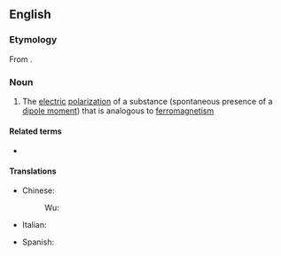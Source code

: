 ==English==
{{wikipedia}}

===Etymology===
From {{af|en|ferro-|electricity}}.

===Noun===
{{en-noun|-}}

# {{lb|en|physics}} The [[electric]] [[polarization]] of a substance (spontaneous presence of a [[dipole moment]]) that is analogous to [[ferromagnetism]]

====Related terms====
* {{l|en|ferroelectric}}

====Translations====
{{trans-top|electric polarization}}
* Chinese:
*: Wu: {{t|wuu|鐵電性}}
* Italian: {{t+|it|ferroelettricità|f}}
{{trans-mid}}
* Spanish: {{t|es|ferroelectricidad|f}}
{{trans-bottom}}